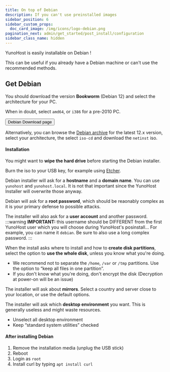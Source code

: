 ```yaml
---
title: On top of Debian
description: If you can't use preinstalled images
sidebar_position: 6
sidebar_custom_props:
  doc_card_image: /img/icons/logo-debian.png
pagination_next: admin/get_started/post_install/configuration
sidebar_class_name: hidden
---
```



YunoHost is easily installable on Debian !

This can be useful if you already have a Debian machine or can't use the recommended methods. 

## <FAIcon icon="fa-download" /> Get Debian

You should download the version **Bookworm** (Debian 12) and select the architecture for your PC.

When in doubt, select `amd64`, or `i386` for a pre-2010 PC.

<div class="text--center">
  <Button url="https://www.debian.org/distrib/netinst" color="lightblue"><SmallInline url="/img/icons/logo-debian.png" alt="armbian logo"/> Debian Download page</Button>
</div>

Alternatively, you can browse the [Debian archive](https://cdimage.debian.org/mirror/cdimage/archive) for the latest 12.x version, select your architecture, the select `iso-cd` and download the `netinst` iso.

<!-- <YunoHostImagesList hardware="arm"/> -->

#### Installation

You might want to **wipe the hard drive** before starting the Debian installer.

Burn the iso to your USB key, for example using [Etcher](https://www.balena.io/etcher/).

Debian installer will ask for a **hostname** and a **domain name**. You can use `yunohost` and `yunohost.local`. It is not that important since the YunoHost Installer will overwrite those anyway.

Debian will ask for a **root password**, which should be reaonably complex as it is your primary defense to possible attacks.

The installer will also ask for a **user account** and another password.
:::warning
**IMPORTANT:** this username should be DIFFERENT from the first YunoHost user which you will choose during YunoHost's posinstall… For example, you can name it `debian`. Be sure to also use a long complex password.
:::

When the install asks where to install and how to **create disk partitions**, select the option to **use the whole disk**, unless you know what you're doing.

- We recommend not to separate the `/home`, `/var` or `/tmp` partitions. Use the option to “keep all files in one partition”.
- If you don't know what you're doing, don't encrypt the disk (Decryption at power-on will be an issue)

The installer will ask about **mirrors**. Select a country and server close to your location, or use the default options.

The installer will ask which **desktop environment** you want. This is generally useless and might waste resources.
- Unselect all desktop environment
- Keep “standard system utilities” checked

#### After installing Debian

1. Remove the installation media (unplug the USB stick)
2. Reboot
3. Login as `root`
4. Install curl by typing `apt install curl`

<InstallScript />

<InitialConfiguration />
